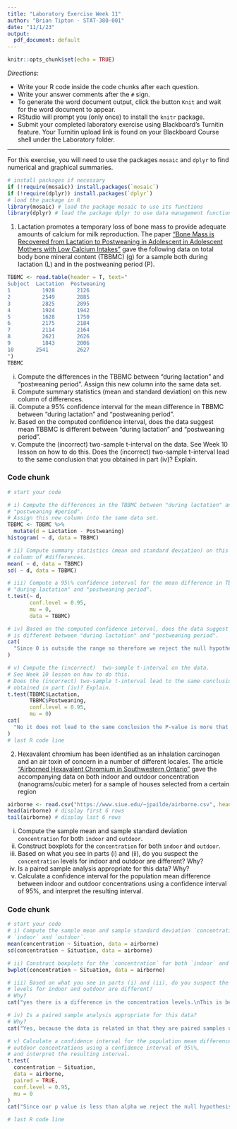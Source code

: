 ```yaml
---
title: "Laboratory Exercise Week 11"
author: "Brian Tipton - STAT-380-001"
date: "11/1/23"
output:
  pdf_document: default
---
```


```r
knitr::opts_chunk$set(echo = TRUE)
```

*Directions*: 

* Write your R code inside the code chunks after each question.
* Write your answer comments after the `#` sign.
* To generate the word document output, click the button `Knit` and wait for the word document to appear.
* RStudio will prompt you (only once) to install the `knitr` package.
* Submit your completed laboratory exercise using Blackboard's Turnitin feature. Your Turnitin upload link is found on your Blackboard Course shell under the Laboratory folder.

***

For this exercise, you will need to use the packages `mosaic` and `dplyr` to find numerical and graphical summaries.



```r
# install packages if necessary
if (!require(mosaic)) install.packages(`mosaic`)
if (!require(dplyr)) install.packages(`dplyr`)
# load the package in R
library(mosaic) # load the package mosaic to use its functions
library(dplyr) # load the package dplyr to use data management functions
```



1. Lactation promotes a temporary loss of bone mass to provide adequate amounts of calcium for milk reproduction. The paper ["Bone Mass is Recovered from Lactation to Postweaning in Adolescent in Adolescent Mothers with Low Calcium Intakes"](https://www.ncbi.nlm.nih.gov/pubmed/15531682) gave the following data on total body bone mineral content (TBBMC) (g) for a sample both during lactation (L) and in the postweaning period (P).  

```r
TBBMC <- read.table(header = T, text="
Subject	 Lactation	Postweaning
1	       1928	      2126
2	       2549	      2885
3	       2825	      2895
4	       1924	      1942
5	       1628	      1750
6	       2175	      2184
7	       2114	      2164
8	       2621	      2626
9	       1843	      2006
10	     2541	      2627
")
TBBMC
```

  i) Compute the differences in the TBBMC between "during lactation" and "postweaning period". Assign this new column into the same data set.  
  ii) Compute summary statistics (mean and standard deviation) on this new column of differences.  
  iii) Compute a 95\% confidence interval for the mean difference in TBBMC between "during lactation" and "postweaning period".    
  iv) Based on the computed confidence interval, does the data suggest mean TBBMC is different between "during lactation" and "postweaning period".    
  v) Compute the (incorrect)  two-sample t-interval on the data. See Week 10 lesson on how to do this. Does the (incorrect) two-sample t-interval lead to the same conclusion that you obtained in part (iv)? Explain.



### Code chunk
```r
# start your code

# i) Compute the differences in the TBBMC between "during lactation" and
# "postweaning #period".
# Assign this new column into the same data set.
TBBMC <- TBBMC %>%
  mutate(d = Lactation - Postweaning)
histogram( ~ d, data = TBBMC)

# ii) Compute summary statistics (mean and standard deviation) on this new
# column of #differences.
mean( ~ d, data = TBBMC)
sd( ~ d, data = TBBMC)

# iii) Compute a 95\% confidence interval for the mean difference in TBBMC between
# "during lactation" and "postweaning period".
t.test(~ d,
       conf.level = 0.95,
       mu = 0,
       data = TBBMC)

# iv) Based on the computed confidence interval, does the data suggest mean TBBMC
# is different between "during lactation" and "postweaning period".
cat(
  "Since 0 is outside the range so therefore we reject the null hypothesis.\nSo therefore there is a significant difference between the means"
)

# v) Compute the (incorrect)  two-sample t-interval on the data.
# See Week 10 lesson on how to do this.
# Does the (incorrect) two-sample t-interval lead to the same conclusion that you
# obtained in part (iv)? Explain.
t.test(TBBMC$Lactation,
       TBBMC$Postweaning,
       conf.level = 0.95,
       mu = 0)
cat(
  "No it does not lead to the same conclusion the P-value is more that alpha (0.56 > 0.05)\nso we do not have sufficient evidence to reject our null.\nGiven failure to reject null hypothesis there is not a significant difference."
)
# last R code line
```


2. Hexavalent chromium has been identified as an inhalation carcinogen and an air toxin of concern in a number of different locales. The article ["Airborned Hexavalent Chromium in Southwestern Ontario"](https://goo.gl/xjTQM5) gave the accompanying data on both indoor and outdoor concentration (nanograms/cubic meter) for a sample of houses selected from a certain region

```r
airborne <- read.csv("https://www.siue.edu/~jpailde/airborne.csv", header = TRUE)
head(airborne) # display first 6 rows
tail(airborne) # display last 6 rows
```

  i) Compute the sample mean and sample standard deviation `concentration` for both `indoor` and `outdoor`.   
  ii) Construct boxplots for the `concentration` for both `indoor` and `outdoor`.    
  iii) Based on what you see in parts (i) and (ii), do you suspect the `concentration` levels for indoor and outdoor are different? Why?  
  iv) Is a paired sample analysis appropriate for this data? Why?  
  v) Calculate a confidence interval for the population mean difference between indoor and outdoor concentrations using a confidence interval of 95\%, and interpret the resulting interval.  

### Code chunk
```r
# start your code
# i) Compute the sample mean and sample standard deviation `concentration` for both
# `indoor` and `outdoor`.
mean(concentration ~ Situation, data = airborne)
sd(concentration ~ Situation, data = airborne)

# ii) Construct boxplots for the `concentration` for both `indoor` and `outdoor`.    
bwplot(concentration ~ Situation, data = airborne)

# iii) Based on what you see in parts (i) and (ii), do you suspect the `concentration`
# levels for indoor and outdoor are different? 
# Why?  
cat("yes there is a difference in the concentration levels.\nThis is because the difference in the mean and median\nbetween Indoor and Outdoor is signficant.")

# iv) Is a paired sample analysis appropriate for this data? 
# Why?
cat("Yes, because the data is related in that they are paired samples using indoor and\noutdoor from the same home.")

# v) Calculate a confidence interval for the population mean difference between indoor and
# outdoor concentrations using a confidence interval of 95\%,
# and interpret the resulting interval.
t.test(
  concentration ~ Situation,
  data = airborne,
  paired = TRUE,
  conf.level = 0.95,
  mu = 0
)
cat("Since our p value is less than alpha we reject the null hypothesis.\nThere is a significant difference between the means of the indoor and outdoor samples.")

# last R code line
```
